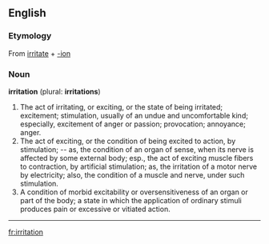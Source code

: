 ==English==

===Etymology===
From [[irritate]] + [[-ion]]

===Noun===
'''irritation''' (plural: '''irritations''')

#The act of irritating, or exciting, or the state of being irritated; excitement; stimulation, usually of an undue and uncomfortable kind; especially, excitement of anger or passion; provocation; annoyance; anger.
#The act of exciting, or the condition of being excited to action, by stimulation; -- as, the condition of an organ of sense, when its nerve is affected by some external body; esp., the act of exciting muscle fibers to contraction, by artificial stimulation; as, the irritation of a motor nerve by electricity; also, the condition of a muscle and nerve, under such stimulation.
#A condition of morbid excitability or oversensitiveness of an organ or part of the body; a state in which the application of ordinary stimuli produces pain or excessive or vitiated action.

----
{{webster}}

[[fr:irritation]]